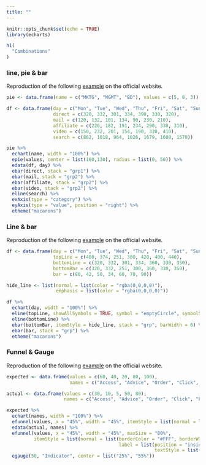 ```yaml
---
title: ""
---
```


```r
knitr::opts_chunk$set(echo = TRUE)
library(echarts)
```

<main>
<div class = "container">

```r
h1(
  "Combinations"
)
```

### line, pie & bar

Reproduction of the following [example](http://echarts.baidu.com/echarts2/doc/example/mix2.html#-en) on the official website.

```r
pie <- data.frame(name = c("MKTG", "MGMT", "BD"), values = c(5, 8, 3))

df <- data.frame(day = c("Mon", "Tue", "Wed", "Thu", "Fri", "Sat", "Sun"),
                 direct = c(320, 332, 301, 334, 390, 330, 320),
                 mail = c(120, 132, 101, 134, 90, 230, 210),
                 affiliate = c(220, 182, 191, 234, 290, 330, 310),
                 video = c(150, 232, 201, 154, 190, 330, 410),
                 search = c(862, 1018, 964, 1026, 1679, 1600, 1570))

pie %>% 
  echart(name, width = "100%") %>% 
  epie(values, center = list(160,130), radius = list(0, 50)) %>% 
  edata(df, day) %>%
  ebar(direct, stack = "grp1") %>% 
  ebar(mail, stack = "grp2") %>% 
  ebar(affiliate, stack = "grp2") %>% 
  ebar(video, stack = "grp2") %>% 
  eline(search) %>% 
  exAxis(type = "category") %>% 
  eyAxis(type = "value", position = "right") %>% 
  etheme("macarons")
```

### Line & bar

Reproduction of the following [example](http://echarts.baidu.com/echarts2/doc/example/mix6.html#-en) on the official website.

```r
df <- data.frame(day = c("Mon", "Tue", "Wed", "Thu", "Fri", "Sat", "Sun"),
                 topLine = c(400, 374, 251, 300, 420, 400, 440),
                 bottomLine = c(320, 332, 301, 334, 360, 330, 350),
                 bottomBar = c(320, 332, 251, 300, 360, 330, 350),
                 bar = c(80, 42, 50, 34, 60, 70, 90))

hide_line <- list(normal = list(color = "rgba(0,0,0,0)"), 
                  emphasis = list(color = "rgba(0,0,0,0)"))

df %>% 
  echart(day, width = "100%") %>% 
  eline(topLine, showAllSymbols = TRUE, symbol = "emptyCircle", symbolSize = 5) %>% 
  eline(bottomLine) %>% 
  ebar(bottomBar, itemStyle = hide_line, stack = "grp", barWidth = 6) %>% 
  ebar(bar, stack = "grp") %>% 
  etheme("macarons")
```

### Funnel & Gauge

Reproduction of the following [example](http://echarts.baidu.com/echarts2/doc/example/mix11.html#-en) on the official website.

```r
expected <- data.frame(values = c(60, 40, 20, 80, 100),
                       names = c("Access", "Advice", "Order", "Click", "Print"))

actual <- data.frame(values = c(30, 10, 5, 50, 80),
                     names = c("Access", "Advice", "Order", "Click", "Print"))

expected %>% 
  echart(names, width = "100%") %>% 
  efunnel(values, x = "45%", width = "45%", itemStyle = list(normal = list(labelLine = list(show = FALSE)))) %>% 
  edata(actual, names) %>% 
  efunnel(values, x = "45%", width = "45%", maxSize = "80%",
          itemStyle = list(normal = list(borderColor = "#FFF", borderWidth = 2,
                                         label = list(position = "inside", formatter = "{c}%", 
                                                      textStyle = list(color = "#FFF"))))) %>% 
  egauge(50, "Indicator", center = list("25%", "55%"))
```

</div>
</main>